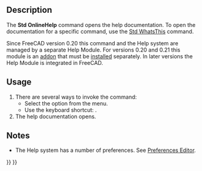 <languages/>

{{Docnav
|
|[[Std_FreeCADWebsite|FreeCADWebsite]]
|[[Std_Help_Menu|Std Help Menu]]
|IconL=
|IconR=Std_FreeCADWebsite.svg
|IconC=Freecad.svg
}}

{{GuiCommand
|Name=Std OnlineHelp
|MenuLocation=Help → Help
|Workbenches=All
|Shortcut={{KEY|F1}}
|SeeAlso=[[Std_WhatsThis|Std WhatsThis]]
}}

==Description==

The '''Std OnlineHelp''' command opens the help documentation. To open the documentation for a specific command, use the [[Std_WhatsThis|Std WhatsThis]] command.

Since FreeCAD version 0.20 this command and the Help system are managed by a separate Help Module. For versions 0.20 and 0.21 this module is an [https://github.com/FreeCAD/FreeCAD-Help addon] that must be [[Std_AddonMgr|installed]] separately. In later versions the Help Module is integrated in FreeCAD.

==Usage==

# There are several ways to invoke the command:
#* Select the {{MenuCommand|Help → [[Image:Std_OnlineHelp.svg|16px]] Help}} option from the menu.
#* Use the keyboard shortcut: {{KEY|F1}}.
# The help documentation opens.

==Notes==

* The Help system has a number of preferences. See [[Preferences_Editor#Help|Preferences Editor]].


{{Docnav
|
|[[Std_FreeCADWebsite|FreeCADWebsite]]
|[[Std_Help_Menu|Std Help Menu]]
|IconL=
|IconR=Std_FreeCADWebsite.svg
|IconC=Freecad.svg
}}

{{Std_Base_navi{{#translation:}}}}
{{Userdocnavi{{#translation:}}}}